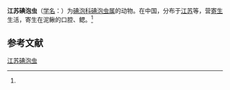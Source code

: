 {{Speciesbox
| name = 江苏碘泡虫
| status = 
| status_system = 
| image = 
| genus = Myxobolus
| species = kiangsuensis
| authority = (Ma, 1993)<ref name='id9621'>{{cite web| url =http://www.bioinfo.cn/db05/BjdwSpecies.php?action=view&id=9621| title =江苏碘泡虫| work =《中国动物物种编目数据库》| publisher =中国科学院微生物研究所| author =中国科学院动物研究所| accessdate =2009-04-16| deadurl =yes| archiveurl =https://web.archive.org/web/20131203122335/http://www.bioinfo.cn/db05/BjdwSpecies.php?action=view| archivedate =2013-12-03}}</ref>
}}

'''江苏碘泡虫'''（[[学名|学名]]：{{lang|la|''Myxobolus kiangsuensis''}}）为[[碘泡科|碘泡科]][[碘泡虫属|碘泡虫属]]的动物。在中国，分布于[[江苏|江苏]]等，营[[寄生|寄生]]生活，寄生在泥鳅的口腔、鳃。<ref name='id9621'/>

== 参考文献 ==
{{reflist}}

{{Wikispecies|Myxobolus kiangsuensis}}

[[Category:碘泡虫属|江苏碘泡虫]]


{{Cnidarian-stub}}